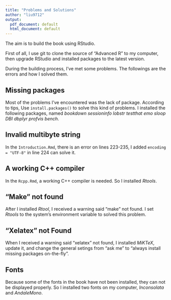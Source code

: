 ---
title: "Problems and Solutions"
author: "liu9712"
output:
  pdf_document: default
  html_document: default
---
The aim is to build the book using RStudio.

First of all, I use git to clone the source of "Advanced R" to my computer, then upgrade RStudio and installed packages to the latest version.

During the building process, I've met some problems. The followings are the errors and how I solved them. 

## Missing packages
Most of the problems I've encountered was the lack of package. According to tips, Use `install.packages()` to solve this kind of problems. I installed the following packages, named *bookdown* *sessioninfo* *lobstr* *testthat* *emo* *sloop* *DBI* *dbplyr* *profvis* *bench*. 

## Invalid multibyte string
In the `Introduction.Rmd`, there is an error on lines 223-235, I added `encoding = "UTF-8"` in line 224 can solve it.

## A working C++ compiler
In the `Rcpp.Rmd`, a working C++ compiler is needed. So I installed *Rtools*.

## "Make" not found
After I installed *Rtool*, I received a warning said "make" not found. I set *Rtools* to the system's environment variable to solved this problem.

## "Xelatex" not Found
When I received a warning said "xelatex" not found, I installed *MiKTeX*, update it, and change the general setings from "ask me" to "always install missing packages on-the-fly".

## Fonts
Because some of the fonts in the book have not been installed, they can not be displayed properly. So I installed two fonts on my computer, *Inconsolata* and *AndaleMono*.
